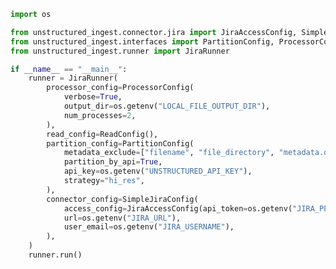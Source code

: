 ```python Python Ingest v1
import os

from unstructured_ingest.connector.jira import JiraAccessConfig, SimpleJiraConfig
from unstructured_ingest.interfaces import PartitionConfig, ProcessorConfig, ReadConfig
from unstructured_ingest.runner import JiraRunner

if __name__ == "__main__":
    runner = JiraRunner(
        processor_config=ProcessorConfig(
            verbose=True,
            output_dir=os.getenv("LOCAL_FILE_OUTPUT_DIR"),
            num_processes=2,
        ),
        read_config=ReadConfig(),
        partition_config=PartitionConfig(
            metadata_exclude=["filename", "file_directory", "metadata.data_source.date_processed"],
            partition_by_api=True,
            api_key=os.getenv("UNSTRUCTURED_API_KEY"),
            strategy="hi_res",
        ),
        connector_config=SimpleJiraConfig(
            access_config=JiraAccessConfig(api_token=os.getenv("JIRA_PERSONAL_ACCESS_TOKEN")),
            url=os.getenv("JIRA_URL"),
            user_email=os.getenv("JIRA_USERNAME"),
        ),
    )
    runner.run()
```
